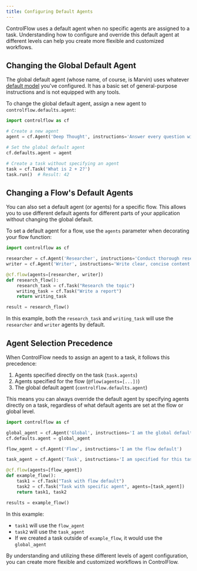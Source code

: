 ```yaml
---
title: Configuring Default Agents
---
```


ControlFlow uses a default agent when no specific agents are assigned to a task. Understanding how to configure and override this default agent at different levels can help you create more flexible and customized workflows.

## Changing the Global Default Agent

The global default agent (whose name, of course, is Marvin) uses whatever [default model](/guides/llms#changing-the-default-model) you've configured. It has a basic set of general-purpose instructions and is not equipped with any tools.

To change the global default agent, assign a new agent to `controlflow.defaults.agent`:

```python
import controlflow as cf

# Create a new agent
agent = cf.Agent('Deep Thought', instructions='Answer every question with 42')

# Set the global default agent
cf.defaults.agent = agent

# Create a task without specifying an agent
task = cf.Task('What is 2 + 2?')
task.run()  # Result: 42
```

## Changing a Flow's Default Agents

You can also set a default agent (or agents) for a specific flow. This allows you to use different default agents for different parts of your application without changing the global default.

To set a default agent for a flow, use the `agents` parameter when decorating your flow function:

```python
import controlflow as cf

researcher = cf.Agent('Researcher', instructions='Conduct thorough research')
writer = cf.Agent('Writer', instructions='Write clear, concise content')

@cf.flow(agents=[researcher, writer])
def research_flow():
    research_task = cf.Task("Research the topic")
    writing_task = cf.Task("Write a report")
    return writing_task

result = research_flow()
```

In this example, both the `research_task` and `writing_task` will use the `researcher` and `writer` agents by default.

## Agent Selection Precedence

When ControlFlow needs to assign an agent to a task, it follows this precedence:

1. Agents specified directly on the task (`task.agents`)
2. Agents specified for the flow (`@flow(agents=[...])`)
3. The global default agent (`controlflow.defaults.agent`)

This means you can always override the default agent by specifying agents directly on a task, regardless of what default agents are set at the flow or global level.

```python
import controlflow as cf

global_agent = cf.Agent('Global', instructions='I am the global default')
cf.defaults.agent = global_agent

flow_agent = cf.Agent('Flow', instructions='I am the flow default')

task_agent = cf.Agent('Task', instructions='I am specified for this task')

@cf.flow(agents=[flow_agent])
def example_flow():
    task1 = cf.Task("Task with flow default")
    task2 = cf.Task("Task with specific agent", agents=[task_agent])
    return task1, task2

results = example_flow()
```

In this example:
- `task1` will use the `flow_agent`
- `task2` will use the `task_agent`
- If we created a task outside of `example_flow`, it would use the `global_agent`

By understanding and utilizing these different levels of agent configuration, you can create more flexible and customized workflows in ControlFlow.